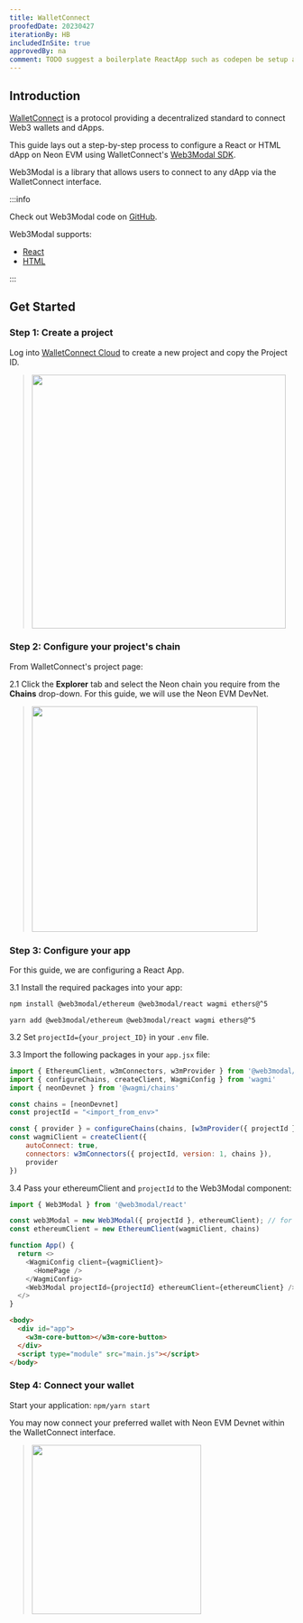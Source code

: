 ```yaml
---
title: WalletConnect
proofedDate: 20230427
iterationBy: HB
includedInSite: true
approvedBy: na
comment: TODO suggest a boilerplate ReactApp such as codepen be setup as an example to refer to -- this will then allow better support at Step 4 " connect your preferred wallet with Neon EVM DevNet within the WalletConnect interface. " to be included rather than just alluded to. See also comments inline
---
```



## Introduction

[WalletConnect](https://docs.walletconnect.com/2.0/) is a protocol providing a decentralized standard to connect Web3 wallets and dApps.

This guide lays out a step-by-step process to configure a React or HTML dApp on Neon EVM using WalletConnect's [Web3Modal SDK](https://docs.walletconnect.com/2.0/web3modal/about).

Web3Modal is a library that allows users to connect to any dApp via the WalletConnect interface.

:::info

Check out Web3Modal code on [GitHub](https://github.com/WalletConnect/web3modal).

Web3Modal supports:

- [React](https://docs.walletconnect.com/web3modal/react/about)
- [HTML](https://docs.walletconnect.com/web3modal/html/about)

:::

## Get Started

### Step 1: Create a project

Log into [WalletConnect Cloud](https://cloud.walletconnect.com/) to create a new project and copy the Project ID.

<!-- following text style works -- not convinced image class is working >> alt is to use  docusaurus method -- but that means keeping images in static folder NOT granular as per current method applied in this site https://docusaurus.io/docs/static-assets -->

> <img src={projectid} width="450" />


### Step 2: Configure your project's chain

From WalletConnect's project page:

2.1 Click the **Explorer** tab and select the Neon chain you require from the **Chains** drop-down. For this guide, we will use the Neon EVM DevNet.

> <img src={devnet} width="400" />


### Step 3: Configure your app

For this guide, we are configuring a React App.

<!-- yet we also provide a pure HTML path, yes?? -->

3.1 Install the required packages into your app:

<Tabs>
<TabItem value="npm" label="npm" default>

```bash
npm install @web3modal/ethereum @web3modal/react wagmi ethers@^5
```

</TabItem>
<TabItem value="yarn" label="yarn">

```
yarn add @web3modal/ethereum @web3modal/react wagmi ethers@^5
```

</TabItem>
</Tabs>


3.2 Set `projectId={your_project_ID}` in your `.env` file.

3.3 Import the following packages in your `app.jsx` file:

```javascript
import { EthereumClient, w3mConnectors, w3mProvider } from '@web3modal/ethereum'
import { configureChains, createClient, WagmiConfig } from 'wagmi'
import { neonDevnet } from '@wagmi/chains'

const chains = [neonDevnet]
const projectId = "<import_from_env>"

const { provider } = configureChains(chains, [w3mProvider({ projectId })])
const wagmiClient = createClient({
    autoConnect: true,
    connectors: w3mConnectors({ projectId, version: 1, chains }),
    provider
})
```

3.4 Pass your ethereumClient and `projectId` to the Web3Modal component:

<Tabs>
<TabItem value="React/Next" label="app.jsx" default>

```javascript
import { Web3Modal } from '@web3modal/react'

const web3Modal = new Web3Modal({ projectId }, ethereumClient); // for using in code
const ethereumClient = new EthereumClient(wagmiClient, chains)

function App() {
  return <>
    <WagmiConfig client={wagmiClient}>
      <HomePage />
    </WagmiConfig>
    <Web3Modal projectId={projectId} ethereumClient={ethereumClient} />
  </>
}
```

</TabItem>
<TabItem value="HTML" label="HTML">

```html
<body>
  <div id="app">
    <w3m-core-button></w3m-core-button>
  </div>
  <script type="module" src="main.js"></script>
</body>
 ```

</TabItem>
</Tabs>


### Step 4: Connect your wallet

Start your application: `npm/yarn start`

You may now  connect your preferred wallet with Neon EVM Devnet within the WalletConnect interface.

<!-- would like to support the end user with details for this step also -->

> <img src={connected} width="300" />


